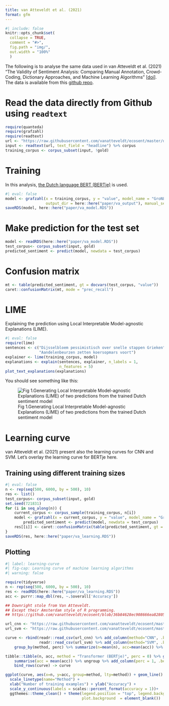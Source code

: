 ```yaml
---
title: van Atteveldt et al. (2021)
format: gfm
---
```


```r
#| include: false
knitr::opts_chunk$set(
  collapse = TRUE,
  comment = "#>",
  fig.path = "img/",
  out.width = "100%"
  )
```

The following is to analyse the same data used in van Atteveldt et al. (2021) "The Validity of Sentiment Analysis: Comparing Manual Annotation, Crowd-Coding, Dictionary Approaches, and Machine Learning Algorithms" [[doi](https://doi.org/10.1080/19312458.2020.1869198)]. The data is available from this [github repo](https://github.com/vanatteveldt/ecosent).

# Read the data directly from Github using `readtext`

```r
require(quanteda)
require(grafzahl)
require(readtext)
url <- "https://raw.githubusercontent.com/vanatteveldt/ecosent/master/data/intermediate/sentences_ml.csv"
input <- readtext(url, text_field = "headline") %>% corpus
training_corpus <- corpus_subset(input, !gold)
```

# Training

In this analysis, [the Dutch language BERT (BERTje)](https://huggingface.co/GroNLP/bert-base-dutch-cased) is used.

```r
#| eval: false
model <- grafzahl(x = training_corpus, y = "value", model_name = "GroNLP/bert-base-dutch-cased",
                  output_dir = here::here("paper/va_output"), manual_seed = 721)
saveRDS(model, here::here("paper/va_model.RDS"))
```

# Make prediction for the test set

```r
model <- readRDS(here::here("paper/va_model.RDS"))
test_corpus<- corpus_subset(input, gold)
predicted_sentiment <- predict(model, newdata = test_corpus)
```

# Confusion matrix

```r
mt <- table(predicted_sentiment, gt = docvars(test_corpus, "value"))
caret::confusionMatrix(mt, mode = "prec_recall")
```

# LIME

Explaining the prediction using Local Interpretable Model-agnostic Explanations (LIME).

```r
#| eval: false
require(lime)
sentences <- c("Dijsselbloem pessimistisch over snelle stappen Grieken",
               "Aandelenbeurzen zetten koersopmars voort")
explainer <- lime(training_corpus, model)
explanations <- explain(sentences, explainer, n_labels = 1,
                        n_features = 5)
plot_text_explanations(explanations)
```

You should see something like this:

![Fig 1.Generating Local Interpretable Model-agnostic Explanations (LIME) of two predictions from the trained Dutch sentiment model](img/fig1.png)

# Learning curve

van Atteveldt et al. (2021) present also the learning curves for CNN and SVM. Let's overlay the learning curve for BERTje here.

## Training using different training sizes

```r
#| eval: false
n <- rep(seq(500, 6000, by = 500), 10)
res <- list()
test_corpus<- corpus_subset(input, gold)
set.seed(721831)
for (i in seq_along(n)) {
    current_corpus <- corpus_sample(training_corpus, n[i])
    model <- grafzahl(x = current_corpus, y = "value", model_name = "GroNLP/bert-base-dutch-cased", output_dir = here::here("paper/va_size"))
        predicted_sentiment <- predict(model, newdata = test_corpus)
    res[[i]] <- caret::confusionMatrix(table(predicted_sentiment, gt = docvars(test_corpus, "value")), mode = "prec_recall")
}
saveRDS(res, here::here("paper/va_learning.RDS"))
```

## Plotting

```r
#| label: learning-curve
#| fig-cap: Learning curve of machine learning algorithms
#| warning: false

require(tidyverse)
n <- rep(seq(500, 6000, by = 500), 10)
res <- readRDS(here::here("paper/va_learning.RDS"))
acc <- purrr::map_dbl(res, ~.$overall['Accuracy'])

## Downright stole from Van Atteveldt.
## Except their Amsterdam style of R programming.
## https://github.com/vanatteveldt/ecosent/blob/36b84628ec908666ea8280593cb335c89c4e5e7e/src/analysis/performance.md

url_cnn <- "https://raw.githubusercontent.com/vanatteveldt/ecosent/master/data/intermediate/cnn_curve.csv"
url_svm <- "https://raw.githubusercontent.com/vanatteveldt/ecosent/master/data/intermediate/svm_curve.csv"

curve <- rbind(readr::read_csv(url_cnn) %>% add_column(method="CNN", .before=1),
               readr::read_csv(url_svm) %>% add_column(method="SVM", .before=1)) %>%
    group_by(method, perc) %>% summarize(n=mean(n), acc=mean(acc)) %>% ungroup

tibble::tibble(n, acc, method = "Transformer (BERTje)", perc = 0) %>% group_by(method, n) %>%
    summarise(acc = mean(acc)) %>% ungroup %>% add_column(perc = 1, .before = "n") %>%
    bind_rows(curve) -> curve

ggplot(curve, aes(x=n, y=acc, group=method, lty=method)) + geom_line() + 
  scale_linetype(name="Method") +
  xlab("Number of training examples") + ylab("Accuracy") + 
  scale_y_continuous(labels = scales::percent_format(accuracy = 1))+
  ggthemes::theme_clean() + theme(legend.position = "top", legend.background = element_blank(),
                                  plot.background  = element_blank())
```
